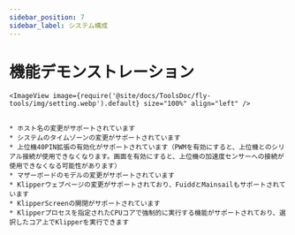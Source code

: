 ```yaml
---
sidebar_position: 7
sidebar_label: システム構成
---
```


# 機能デモンストレーション

    <ImageView image={require('@site/docs/ToolsDoc/fly-tools/img/setting.webp').default} size="100%" align="left" />


    * ホスト名の変更がサポートされています
    * システムのタイムゾーンの変更がサポートされています
    * 上位機40PIN拡張の有効化がサポートされています（PWMを有効にすると、上位機とのシリアル接続が使用できなくなります。画面を有効にすると、上位機の加速度センサーへの接続が使用できなくなる可能性があります）
    * マザーボードのモデルの変更がサポートされています
    * Klipperウェブページの変更がサポートされており、FuiddとMainsailもサポートされています
    * KlipperScreenの開閉がサポートされています
    * Klipperプロセスを指定されたCPUコアで強制的に実行する機能がサポートされており、選択したコア上でKlipperを実行できます